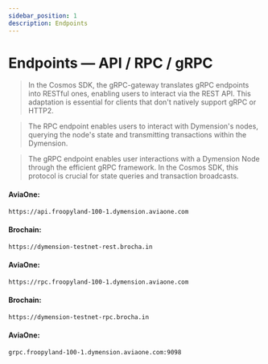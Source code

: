 ```yaml
---
sidebar_position: 1
description: Endpoints
---
```



# Endpoints — API / RPC / gRPC

> In the Cosmos SDK, the gRPC-gateway translates gRPC endpoints into RESTful ones, enabling users to interact via the REST API. This adaptation is essential for clients that don't natively support gRPC or HTTP2.

> The RPC endpoint enables users to interact with Dymension's nodes, querying the node's state and transmitting transactions within the Dymension.

> The gRPC endpoint enables user interactions with a Dymension Node through the efficient gRPC framework. In the Cosmos SDK, this protocol is crucial for state queries and transaction broadcasts.

<Tabs>
  <TabItem value="api" label="API" default>

#### AviaOne:
```bash 
https://api.froopyland-100-1.dymension.aviaone.com
```

#### Brochain: 
```bash 
https://dymension-testnet-rest.brocha.in
```

  </TabItem>
  <TabItem value="rpc" label="RPC">

#### AviaOne:
```bash 
https://rpc.froopyland-100-1.dymension.aviaone.com
```

#### Brochain: 
```bash 
https://dymension-testnet-rpc.brocha.in
```

  </TabItem>
  <TabItem value="grpc" label="gRPC">

#### AviaOne: 
```bash 
grpc.froopyland-100-1.dymension.aviaone.com:9098
```

  </TabItem>
</Tabs>
